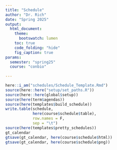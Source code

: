 ```yaml
---
title: "Schedule"
author: "Dr. Rich"
date: "Spring 2025"
output:
  html_document:
    theme:
      bootswatch: lumen
    toc: true
    code_folding: "hide"
    fig_caption: true
params:
  semester: "spring25"
  course: "conbio"
                     
---
```



```r
here::i_am("schedules/Schedule_Template.Rmd")
source(here::here("setup/set_paths.R"))
source(here::here(global$setup))
source(here(term$agendas))
source(here(templates$build_schedule))
write.table(schedule, 
            here(course$schedule$table), 
            row.names = F, 
            sep = "\t")
source(here(templates$pretty_schedules))
gt_calendar
gtsave(gt_calendar, here(course$schedule$html))
gtsave(gt_calendar, here(course$schedule$png))

```



